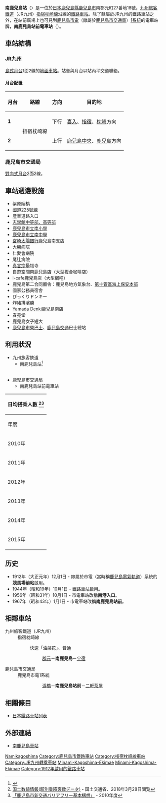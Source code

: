 {{NoteTA|1 = zh:南鹿兒島車站; zh-cn:南鹿儿岛站; zh-tw:南鹿兒島車站; zh-hk:南鹿兒島站; }}
{{日本車站資訊
|公司色 =
|文字色 =
|站名 = 南鹿兒島站
|圖片 = Minami Kagoshima station frontview.jpg
|pxl =
|圖片說明 = 前面是鹿兒島市電南鹿兒島站前電停<br/>後面坡度上是JR九州南鹿兒島站
|日文原名 = 南鹿児島
|平假名 = みなみかごしま
|羅馬拼音 = Minami-Kagoshima
|所屬公司 = [[九州旅客鐵道|九州旅客鐵道]]（JR九州，[[#JR九州|詳細資料]]）<br/>[[鹿兒島市交通局|鹿兒島市交通局]]（[[#鹿兒島市電|詳細資料]]）
|所在地 = [[鹿兒島縣|鹿兒島縣]][[鹿兒島市|鹿兒島市]][[南郡元町|南郡元町]]
|座標 = 
}}
'''南鹿兒島站'''（{{jpn|j=南鹿児島駅|hg=みなみかごしまえき|rm=Minami-kagoshima eki|f=y}}）是一位於[[日本|日本]][[鹿兒島縣|鹿兒島縣]][[鹿兒島市|鹿兒島市]]南郡元町27番地18號，[[九州旅客鐵道|九州旅客鐵道]]（JR九州）[[指宿枕崎線|指宿枕崎線]]沿線的[[鐵路車站|鐵路車站]]。除了隸屬於JR九州的鐵路車站之外，在站前廣場上也可見到[[鹿兒島市電|鹿兒島市電]]（隸屬於[[鹿兒島市交通局|鹿兒島市交通局]]）[[鹿兒島市電1系統|1系統]]的電車站牌，'''南鹿兒島站前電車站'''（{{lang|ja|南鹿児島駅前電停}}）。
== 車站結構 ==
=== JR九州 ===
{{日本車站資訊
|公司色       = red
|站名       = 南鹿兒島站
|日文原名   = 南鹿児島
|平假名 = みなみかごしま
|羅馬拼音   = Minami-Kagoshima
|前一站     = [[郡元站_(JR九州)|郡元]]
|前一站距離 = 1.3
|後一站距離 = 1.4
|後一站     = [[宇宿站|宇宿]]
|停站路線數 = 1
|所屬公司   = [[九州旅客鐵道|九州旅客鐵道]]
|所屬路線   = [[指宿枕崎線|指宿枕崎線]]
|距離       = 3.5
|起站       = [[鹿兒島中央車站|鹿兒島中央車站]]
|所在地     = [[鹿兒島縣|鹿兒島縣]][[鹿兒島市|鹿兒島市]]南郡元町27番地18號
|車站構造   = 地面站
|月台配置   = 1面1線
|啟用年月日 = 1944年10月1日
|上下車人次   = 1,400人/日
|統計年度   = 2006年
|轉車       = 
}}
[[島式月台|島式月台]]1面2線的[[地面車站|地面車站]]。站舍與月台以站內平交道聯絡。
==== 月台配置 ====
{| class=wikitable
|-
!月台!!路線!!方向!!目的地
|-
|'''1'''
|rowspan=2|{{Color|yellow|■}}指宿枕崎線
|下行
|[[喜入站|喜入]]、[[指宿站|指宿]]、[[枕崎站|枕崎]]方向
|-
|'''2'''
|上行
|[[鹿兒島中央站|鹿兒島中央]]、[[鹿兒島站|鹿兒島]]方向
|}

=== 鹿兒島市交通局 ===
{{日本車站資訊
|公司色       = blue
|站名       = 南鹿兒島站前電車站
|日文原名   = 南鹿児島駅前
|羅馬拼音   = Minami-Kagoshima eki-mae
|前一站     = [[淚橋站|淚橋]]
|前一站距離 = 0.5
|後一站距離 = 0.7
|後一站     = [[二軒茶屋站_(鹿兒島縣)|二軒茶屋]]
|停站路線數 = 1
|所屬公司   = [[鹿兒島市交通局|鹿兒島市交通局]]
|所屬路線   = [[鹿兒島市電1系統|鹿兒島市電1系統]]
|距離       = 5.9
|起站       = [[鹿兒島站前|鹿兒島站前]]
|所在地     = [[鹿兒島縣|鹿兒島縣]][[鹿兒島市|鹿兒島市]]南郡元町
|車站構造   = 地面站
|月台配置   = 2面2線
}}
[[對向式月台|對向式月台]]2面2線。

== 車站週邊設施 ==
* 紫原陸橋
* [[國道225號線|國道225號線]]
* 産業道路入口
* [[志學館中等部、高等部_(鹿兒島眸縣)|志學館中等部、高等部]]
* [[鹿兒島市立南小學|鹿兒島市立南小學]]
* [[鹿兒島市立南中學|鹿兒島市立南中學]]
* [[宮崎太陽銀行|宮崎太陽銀行]]鹿兒島南支店
* 大勝病院
* 仁愛會病院
* 尾辻病院
* [[真言宗|真言宗]]最福寺
* 自遊空間南鹿兒島店（大型複合咖啡店）
* i-cafe鹿兒島店（大型網吧）
* 鹿兒島第二合同廳舎：鹿兒島地方氣象台、[[第十管區海上保安本部|第十管區海上保安本部]]
* 國家公務員宿舎
* びっくりドンキー
* 炸豬排濱勝
* [[Yamada_Denki|Yamada Denki]]鹿兒島南店
* 春苑堂
* 鹿兒島女子短大
*[[鹿兒島市營巴士|鹿兒島市營巴士]]、[[鹿兒島交通|鹿兒島交通]]巴士總站

== 利用狀況 ==
*九州旅客鉄道
**南鹿兒島站<ref>{{Cite web |url=http://www.jrkyushu.co.jp/company/info/data/pdf/2018ekibetsu.pdf |title=駅別乗車人員（2018年度） |accessdate=2019-08-25 |archive-date=2019-07-12 |archive-url=https://web.archive.org/web/20190712063326/https://www.jrkyushu.co.jp/company/info/data/pdf/2018ekibetsu.pdf |dead-url=no }}</ref>
{| class="wikitable" style="margin: 1em 0.2em; text-align: center; font-size: 80%;"
|- style="background: #ddd;"
|-
!年度
!日平均<br />搭車人數
|-
|2000年||1,323
|-
|2001年||1,384
|-
|2002年||1,378
|-
|2003年||1,351
|-
|2004年||1,403
|-
|2005年||1,400
|-
|2006年||1,400
|-
|2007年||1,374
|-
|2008年||1,386
|-
|2009年||1,134
|-
|2010年||1,126
|-
|2011年||1,311
|-
|2012年||1,331
|-
|2013年||1,334
|-
|2014年||1,267
|-
|2015年||1,275
|-
|2016年||1,263
|-
|2017年||1,295
|-
|2018年||1,317
|}
*鹿児島市交通局
**南鹿兒島站前電車站
{| class="wikitable" style="margin: 1em 0.2em; text-align: center;"
|- style="background: #ddd;"
!colspan="2"|日均搭乘人數 <ref name="statistics">[http://ekinenpyou.webcrow.jp/gmap/81c-gmap.html 国土数値情報(駅別乗降客数データ) ] {{Wayback|url=http://ekinenpyou.webcrow.jp/gmap/81c-gmap.html |date=20180322015227 }} - 国土交通省、2018年3月28日閲覧</ref><ref>[http://www.city.kagoshima.lg.jp/kikakuzaisei/kikaku/kotuseisaku/machizukuri/igai/barrier-free/documents/20125171897.pdf 「鹿児島市新交通バリアフリー基本構想」] {{Wayback|url=http://www.city.kagoshima.lg.jp/kikakuzaisei/kikaku/kotuseisaku/machizukuri/igai/barrier-free/documents/20125171897.pdf |date=20160304200209 }}- 2010年度</ref>
|-
!年度
!日平均人数
|-
|2010年
|1,400
|-
|2011年
|1,411
|-
|2012年
|1,392
|-
|2013年
|1,400
|-
|2014年
|1,369
|-
|2015年
|1,326
|}

== 历史 ==
*1912年（大正元年）12月1日 - 隸屬於市電（當時稱[[鹿兒島電氣軌道|鹿兒島電氣軌道]]）系統的'''競馬場前站'''啟用。
*1944年（昭和19年）10月1日 - 鐵路車站啟用。
*1956年（昭和31年）10月1日 - 市電車站改稱'''南港入口'''。
*1967年（昭和43年）1月1日 - 市電車站改稱'''南鹿兒島站前'''。
== 相鄰車站 ==
; 九州旅客鐵道（JR九州）
: 指宿枕崎線
:: {{Color|yellow|■}}快速「油菜花」、{{Color|black|■}}普通
::: [[郡元站_(JR九州)|郡元]]－'''南鹿兒島'''－[[宇宿站|宇宿]]
; 鹿兒島市交通局
: 鹿兒島市電1系統
::: [[淚橋停留場|淚橋]]－'''南鹿兒島站前'''－[[二軒茶屋站_(鹿兒島縣)|二軒茶屋]]
== 相關條目 ==
*[[日本鐵路車站列表|日本鐵路車站列表]]

== 外部連結 ==
* [http://www.jrkyushu.co.jp/railway/station/1191887_1601.html 南鹿兒島車站]{{Wayback|url=http://www.jrkyushu.co.jp/railway/station/1191887_1601.html |date=20190809100354 }}{{ja}}

{{指宿枕崎線}}
{{鹿兒島市電}}

{{DEFAULTSORT:Minami-Kagoshima}}
[[Category:日本鐵路車站_Mi|Namikagoshima]]
[[Category:鹿兒島市鐵路車站|Category:鹿兒島市鐵路車站]]
[[Category:指宿枕崎線車站|Category:指宿枕崎線車站]]
[[Category:JR九州轉乘車站|Category:JR九州轉乘車站]]
[[Category:谷山線車站|Minami-Kagoshima-Ekimae]]
[[Category:鹿兒島市電轉乘車站|Minami-Kagoshima-Ekimae]]
[[Category:1912年啟用的鐵路車站|Category:1912年啟用的鐵路車站]]